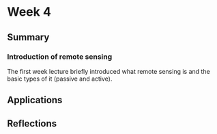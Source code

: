 # Week 4
## Summary
### Introduction of remote sensing
The first week lecture briefly introduced what remote sensing is and the basic types of it (passive and active). 

## Applications
## Reflections